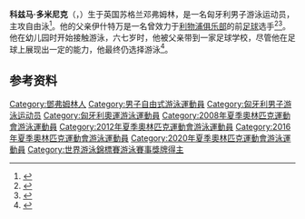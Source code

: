 {{NoteTA|G1=Aquatics}}
{{Infobox swimmer
| name = 科兹马·多米尼克
| image =  
| nationality = {{HUN}}
| strokes = [[自由泳|自由泳]]
| club = 
| birth_date = {{birth date and age|1991|4|10}}
| birth_place = {{UK}}[[苏格兰|苏格兰]][[鄧弗姆林|鄧弗姆林]]
| height = {{convert|1.92|m|ftin|abbr=on}}
| weight = {{convert|75|kg|lb|0|abbr=on}}
| medaltemplates = 
{{MedalSport|男子[[游泳|游泳]]}}
{{MedalCountry|{{HUN}}}}
{{MedalCompetition|[[世界游泳锦标赛|世界游泳锦标赛]]}}
{{MedalBronze|[[2017年世界游泳锦标赛|2017 布达佩斯]]|[[2017年世界游泳锦标赛游泳比赛|4×100米自由泳接力]]}}
{{MedalCompetition|[[欧洲游泳锦标赛|欧洲游泳锦标赛]]}}
{{MedalBronze|[[2012年欧洲游泳锦标赛|2012 德布勒森]]|200米自由泳}}
{{MedalBronze|2012 德布勒森|4×200米自由泳接力}}
{{MedalBronze|2012 德布勒森|4×100米混合泳接力}}
{{MedalBronze|[[2014年欧洲游泳锦标赛|2014 柏林]]|4×100米混合泳接力}}
{{MedalCompetition|[[欧洲短池游泳锦标赛|欧洲短池游泳锦标赛]]}}
{{MedalBronze|2013 海宁|200米自由泳}}
{{MedalCompetition|欧洲青年游泳锦标赛}}
{{MedalGold|2009 布拉格|50米自由泳}}
{{MedalSilver|2009 布拉格|200米个人混合泳}}
{{MedalBronze|2009 布拉格|4×100米混合泳接力}}
}}
{{Eastern name order|匈牙利语|匈牙利人名}}
'''科兹马·多米尼克'''（{{lang-hu|Kozma Dominik}}，{{bd|1991年|4月10日||}}）生于英国苏格兰邓弗姆林，是一名匈牙利男子游泳运动员，主攻自由泳<ref>{{cite web|url=https://www.nool.hu/helyi-kozelet/kicsit-osztozzunk-a-nagy-sikerben-21678/|script-title=hu:Kicsit osztozzunk a nagy sikerben!|publisher=Nool|date=2017-07-25|accessdate=2020-07-26|archiveurl=https://archive.today/20200726082459/https://www.nool.hu/helyi-kozelet/kicsit-osztozzunk-a-nagy-sikerben-21678/|archivedate=2020-07-26|dead-url=no}}</ref>。他的父亲伊什特万是一名曾效力于[[利物浦足球俱乐部|利物浦俱乐部]]的前[[足球|足球]]选手<ref>{{cite web|url=https://mandiner.hu/cikk/20200401_tunetmentes_a_koronavirusos_valogatott_uszo_kozma_dominik_a_mandinernek|script-title=hu:Tünetmentes a koronavírusos válogatott úszó – Kozma Dominikot kérdeztük|publisher=Mandiner|date=2020-04-02|accessdate=2020-07-26|archiveurl=https://web.archive.org/web/20200404065530/https://mandiner.hu/cikk/20200401_tunetmentes_a_koronavirusos_valogatott_uszo_kozma_dominik_a_mandinernek|archivedate=2020-04-04}}</ref><ref>{{cite web|url=http://olimpia.hu/sw-kozma-dominik|script-title=hu:Kozma Dominik|work={{lang|hu|Magyar Olimpiai Bizottság}}|accessdate=2020-07-26|archiveurl=https://web.archive.org/web/20181201130713/http://olimpia.hu/sw-kozma-dominik|archivedate=2018-12-01}}</ref>。他在幼儿园时开始接触游泳，六七岁时，他被父亲带到一家足球学校，尽管他在足球上展现出一定的能力，他最终仍选择游泳<ref>{{cite web|url=https://www.scotsman.com/sport/football/made-fife-olympian-swimming-hungary-1469841|title=Made in Fife: the Olympian swimming for Hungary|publisher=The Scotsman|date=2016-08-14|accessdate=2020-07-26|archiveurl=https://archive.today/20200726074738/https://www.scotsman.com/sport/football/made-fife-olympian-swimming-hungary-1469841|archivedate=2020-07-26|dead-url=no}}</ref>。

==参考资料==
{{reflist}}

{{DEFAULTSORT:Kozma, Dominik}}
[[Category:鄧弗姆林人|Category:鄧弗姆林人]]
[[Category:男子自由式游泳運動員|Category:男子自由式游泳運動員]]
[[Category:匈牙利男子游泳运动员|Category:匈牙利男子游泳运动员]]
[[Category:匈牙利奧運游泳運動員|Category:匈牙利奧運游泳運動員]]
[[Category:2008年夏季奧林匹克運動會游泳運動員|Category:2008年夏季奧林匹克運動會游泳運動員]]
[[Category:2012年夏季奧林匹克運動會游泳運動員|Category:2012年夏季奧林匹克運動會游泳運動員]]
[[Category:2016年夏季奧林匹克運動會游泳運動員|Category:2016年夏季奧林匹克運動會游泳運動員]]
[[Category:2020年夏季奧林匹克運動會游泳運動員|Category:2020年夏季奧林匹克運動會游泳運動員]]
[[Category:世界游泳錦標賽游泳賽事獎牌得主|Category:世界游泳錦標賽游泳賽事獎牌得主]]